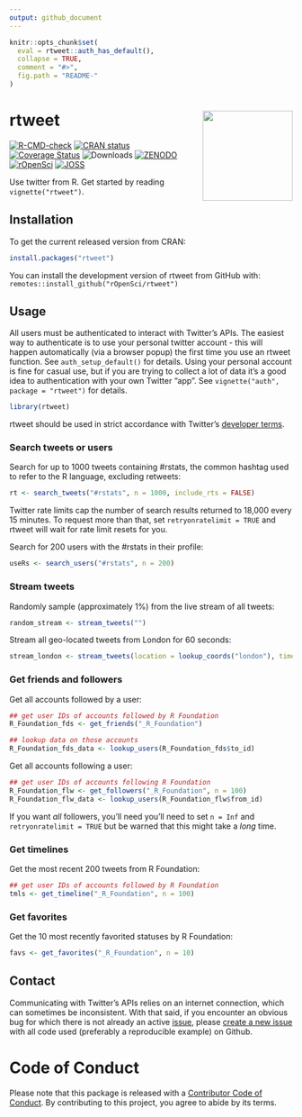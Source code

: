 ```yaml
---
output: github_document
---
```


<!-- README.md is generated from README.Rmd. Please edit that file -->

```r
knitr::opts_chunk$set(
  eval = rtweet::auth_has_default(),
  collapse = TRUE,
  comment = "#>",
  fig.path = "README-"
)
```

# rtweet <img src="man/figures/logo.png" width="160px" align="right" />

<!-- badges: start -->
[![R-CMD-check](https://github.com/ropensci/rtweet/workflows/R-CMD-check/badge.svg)](https://github.com/ropensci/rtweet/actions)
[![CRAN status](https://www.r-pkg.org/badges/version/rtweet)](https://cran.r-project.org/package=rtweet)
[![Coverage Status](https://codecov.io/gh/ropensci/rtweet/branch/master/graph/badge.svg)](https://app.codecov.io/gh/ropensci/rtweet?branch=master)
![Downloads](https://cranlogs.r-pkg.org/badges/rtweet)
[![ZENODO](https://zenodo.org/badge/64161359.svg)](https://zenodo.org/badge/latestdoi/64161359)
[![rOpenSci](https://badges.ropensci.org/302_status.svg)](https://github.com/ropensci/software-review/issues/302)
[![JOSS](https://joss.theoj.org/papers/10.21105/joss.01829/status.svg)](https://doi.org/10.21105/joss.01829)
<!-- badges: end -->

Use twitter from R. Get started by reading `vignette("rtweet")`.

## Installation

To get the current released version from CRAN:

```r
install.packages("rtweet")
```


::: {.pkgdown-devel}
You can install the development version of rtweet from GitHub with:
`remotes::install_github("rOpenSci/rtweet")`
:::

## Usage

All users must be authenticated to interact with Twitter's APIs. The easiest way to authenticate is to use your personal twitter account - this will happen automatically (via a browser popup) the first time you use an rtweet function. See `auth_setup_default()` for details. Using your personal account is fine for casual use, but if you are trying to collect a lot of data it's a good idea to authentication with your own Twitter "app". See `vignette("auth", package = "rtweet")` for details.

```r
library(rtweet)
```

rtweet should be used in strict accordance with Twitter's [developer  terms](https://developer.twitter.com/en/developer-terms/more-on-restricted-use-cases).

### Search tweets or users

Search for up to 1000 tweets containing #rstats, the common hashtag used to refer to the R language, excluding retweets:

```r
rt <- search_tweets("#rstats", n = 1000, include_rts = FALSE)
```

Twitter rate limits cap the number of search results returned to 18,000 every 15 minutes. To request more than that, set `retryonratelimit = TRUE` and rtweet will wait for rate limit
resets for you.

Search for 200 users with the #rstats in their profile:

```r
useRs <- search_users("#rstats", n = 200)
```

### Stream tweets

Randomly sample (approximately 1%) from the live stream of all tweets:

```r
random_stream <- stream_tweets("")
```

Stream all geo-located tweets from London for 60 seconds:

```r
stream_london <- stream_tweets(location = lookup_coords("london"), timeout = 60)
```

### Get friends and followers

Get all accounts followed by a user:

```r
## get user IDs of accounts followed by R Foundation
R_Foundation_fds <- get_friends("_R_Foundation")

## lookup data on those accounts
R_Foundation_fds_data <- lookup_users(R_Foundation_fds$to_id)
```

Get all accounts following a user:

```r
## get user IDs of accounts following R Foundation
R_Foundation_flw <- get_followers("_R_Foundation", n = 100)
R_Foundation_flw_data <- lookup_users(R_Foundation_flw$from_id)
```

If you want *all* followers, you'll need you'll need to set `n = Inf` and `retryonratelimit = TRUE` but be warned that this might take a *long* time.

### Get timelines

Get the most recent 200 tweets from R Foundation:

```r
## get user IDs of accounts followed by R Foundation
tmls <- get_timeline("_R_Foundation", n = 100)
```

### Get favorites

Get the 10 most recently favorited statuses by R Foundation:

```r
favs <- get_favorites("_R_Foundation", n = 10)
```

## Contact

Communicating with Twitter's APIs relies on an internet connection, which can sometimes be inconsistent. With that said, if you encounter an obvious bug for which there is not already an active [issue](https://github.com/ropensci/rtweet/issues), please [create a new issue](https://github.com/ropensci/rtweet/issues/new) with all code used (preferably a reproducible example) on Github.

# Code of Conduct

Please note that this package is released with a [Contributor
Code of Conduct](https://ropensci.org/code-of-conduct/). 
By contributing to this project, you agree to abide by its terms.
